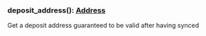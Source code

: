

### deposit_address(): [Address](#address)

Get a deposit address guaranteed to be valid after having synced
